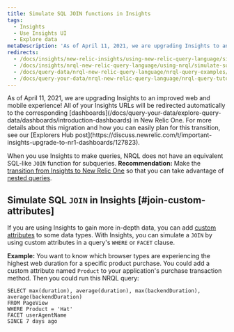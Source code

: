 ```yaml
---
title: Simulate SQL JOIN functions in Insights
tags:
  - Insights
  - Use Insights UI
  - Explore data
metaDescription: 'As of April 11, 2021, we are upgrading Insights to an improved web and mobile experience with New Relic One Dashboards.'
redirects:
  - /docs/insights/new-relic-insights/using-new-relic-query-language/simulate-sql-join-functions-insights
  - /docs/insights/nrql-new-relic-query-language/using-nrql/simulate-sql-join-functions-insights
  - /docs/query-data/nrql-new-relic-query-language/nrql-query-examples/simulate-sql-join-functions-insights
  - /docs/query-your-data/nrql-new-relic-query-language/nrql-query-tutorials/simulate-sql-join-functions-insights
---
```


<Callout variant="important">
  As of April 11, 2021, we are upgrading Insights to an improved web and mobile experience! All of your Insights URLs will be redirected automatically to the corresponding [dashboards](/docs/query-your-data/explore-query-data/dashboards/introduction-dashboards) in New Relic One. For more details about this migration and how you can easily plan for this transition, see our [Explorers Hub post](https://discuss.newrelic.com/t/important-insights-upgrade-to-nr1-dashboards/127823).
</Callout>

When you use Insights to make queries, NRQL does not have an equivalent SQL-like `JOIN` function for subqueries. **Recommendation:** Make the [transition from Insights to New Relic One](/docs/new-relic-one/use-new-relic-one/core-concepts/transition-new-relic-one-insights) so that you can take advantage of [nested queries](https://docs.newrelic.com/docs/query-your-data/nrql-new-relic-query-language/nrql-query-tutorials/nested-aggregation-make-ordered-computations-single-query).

## Simulate SQL `JOIN` in Insights [#join-custom-attributes]

If you are using Insights to gain more in-depth data, you can add [custom attributes](/docs/insights/insights-data-sources/custom-data/send-custom-data-insights) to some data types. With Insights, you can simulate a `JOIN` by using custom attributes in a query's `WHERE` or `FACET` clause.

**Example:** You want to know which browser types are experiencing the highest web duration for a specific product purchase. You could add a custom attribute named `Product` to your application's purchase transaction method. Then you could run this NRQL query:

```
SELECT max(duration), average(duration), max(backendDuration), average(backendDuration) 
FROM PageView 
WHERE Product = 'Hat' 
FACET userAgentName 
SINCE 7 days ago
```
